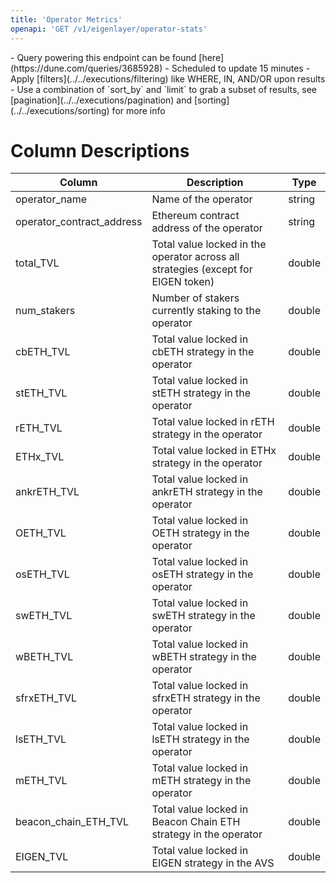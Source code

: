 ```yaml
---
title: 'Operator Metrics'
openapi: 'GET /v1/eigenlayer/operator-stats'
---
```


<Note>
- Query powering this endpoint can be found [here](https://dune.com/queries/3685928)
- Scheduled to update 15 minutes
- Apply [filters](../../executions/filtering) like WHERE, IN, AND/OR upon results
- Use a combination of `sort_by` and `limit` to grab a subset of results, see [pagination](../../executions/pagination) and [sorting](../../executions/sorting) for more info
</Note>

# Column Descriptions

| Column                    | Description                                         | Type       |
| ------------------------- | --------------------------------------------------- | ---------- |
| operator_name             | Name of the operator                                | string    |
| operator_contract_address | Ethereum contract address of the operator           | string  |
| total_TVL                 | Total value locked in the operator across all strategies (except for EIGEN token)  | double     |
| num_stakers               | Number of stakers currently staking to the operator   | double     |
| cbETH_TVL                 | Total value locked in cbETH strategy in the operator         | double     |
| stETH_TVL                 | Total value locked in stETH strategy in the operator         | double     |
| rETH_TVL                  | Total value locked in rETH strategy in the operator          | double     |
| ETHx_TVL                  | Total value locked in ETHx strategy in the operator          | double     |
| ankrETH_TVL               | Total value locked in ankrETH strategy in the operator       | double     |
| OETH_TVL                  | Total value locked in OETH strategy in the operator          | double     |
| osETH_TVL                 | Total value locked in osETH strategy in the operator         | double     |
| swETH_TVL                 | Total value locked in swETH strategy in the operator         | double     |
| wBETH_TVL                 | Total value locked in wBETH strategy in the operator         | double     |
| sfrxETH_TVL               | Total value locked in sfrxETH strategy in the operator       | double     |
| lsETH_TVL                 | Total value locked in lsETH strategy in the operator         | double     |
| mETH_TVL                  | Total value locked in mETH strategy in the operator          | double     |
| beacon_chain_ETH_TVL      | Total value locked in Beacon Chain ETH strategy in the operator | double  |
| EIGEN_TVL                 | Total value locked in EIGEN strategy in the AVS      | double     |

